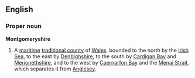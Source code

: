 ==English==
===Proper noun===
'''Montgomeryshire'''
{{wikipedia}}
# A [[maritime]] [[traditional county]] of [[Wales]]. bounded to the north by the [[Irish Sea]], to the east by [[Denbighshire]], to the south by [[Cardigan Bay]] and [[Merionethshire]], and to the west by [[Caernarfon Bay]] and the [[Menai Strait]], which separates it from [[Anglesey]].